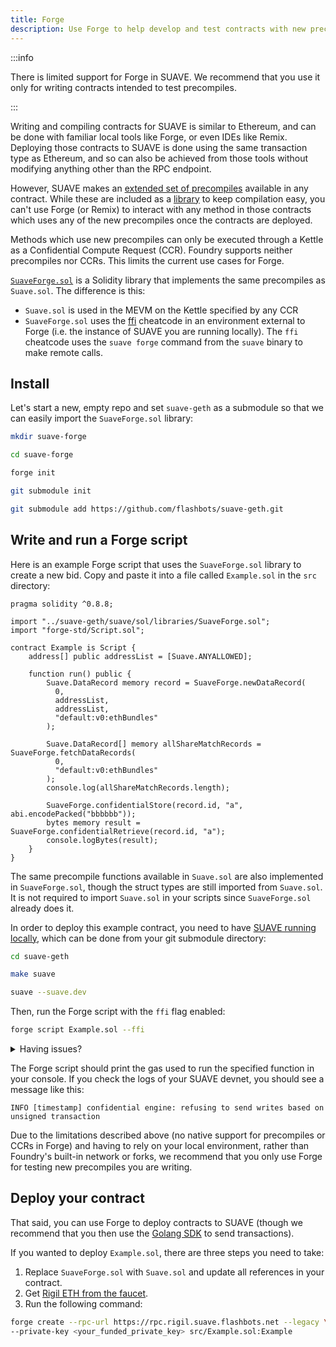 ```yaml
---
title: Forge
description: Use Forge to help develop and test contracts with new precompiles on SUAVE
---
```


:::info

There is limited support for Forge in SUAVE. We recommend that you use it only for writing contracts intended to test precompiles.

:::

Writing and compiling contracts for SUAVE is similar to Ethereum, and can be done with familiar local tools like Forge, or even IDEs like Remix. Deploying those contracts to SUAVE is done using the same transaction type as Ethereum, and so can also be achieved from those tools without modifying anything other than the RPC endpoint.

However, SUAVE makes an [extended set of precompiles](/technical/specs/rigil/precompiles) available in any contract. While these are included as a [library](https://github.com/flashbots/suave-geth/blob/main/suave/sol/libraries/Suave.sol) to keep compilation easy, you can't use Forge (or Remix) to interact with any method in those contracts which uses any of the new precompiles once the contracts are deployed.

Methods which use new precompiles can only be executed through a Kettle as a Confidential Compute Request (CCR). Foundry supports neither precompiles nor CCRs. This limits the current use cases for Forge.

[`SuaveForge.sol`](https://github.com/flashbots/suave-geth/blob/main/suave/sol/libraries/SuaveForge.sol) is a Solidity library that implements the same precompiles as `Suave.sol`. The difference is this:

- `Suave.sol` is used in the MEVM on the Kettle specified by any CCR
- `SuaveForge.sol` uses the [ffi](https://book.getfoundry.sh/cheatcodes/ffi) cheatcode in an environment external to Forge (i.e. the instance of SUAVE you are running locally). The `ffi` cheatcode uses the `suave forge` command from the `suave` binary to make remote calls.

## Install

Let's start a new, empty repo and set `suave-geth` as a submodule so that we can easily import the `SuaveForge.sol` library:

```bash
mkdir suave-forge
```

```bash
cd suave-forge
```

```bash
forge init
```

```bash
git submodule init
```

```bash
git submodule add https://github.com/flashbots/suave-geth.git
```

## Write and run a Forge script

Here is an example Forge script that uses the `SuaveForge.sol` library to create a new bid. Copy and paste it into a file called `Example.sol` in the `src` directory:

```solidity
pragma solidity ^0.8.8;

import "../suave-geth/suave/sol/libraries/SuaveForge.sol";
import "forge-std/Script.sol";

contract Example is Script {
    address[] public addressList = [Suave.ANYALLOWED];

    function run() public {
        Suave.DataRecord memory record = SuaveForge.newDataRecord(
          0, 
          addressList, 
          addressList, 
          "default:v0:ethBundles"
        );

        Suave.DataRecord[] memory allShareMatchRecords = SuaveForge.fetchDataRecords(
          0, 
          "default:v0:ethBundles"
        );
        console.log(allShareMatchRecords.length);

        SuaveForge.confidentialStore(record.id, "a", abi.encodePacked("bbbbbb"));
        bytes memory result = SuaveForge.confidentialRetrieve(record.id, "a");
        console.logBytes(result);
    }
}
```

The same precompile functions available in `Suave.sol` are also implemented in `SuaveForge.sol`, though the struct types are still imported from `Suave.sol`. It is not required to import `Suave.sol` in your scripts since `SuaveForge.sol` already does it.

In order to deploy this example contract, you need to have [SUAVE running locally](/tutorials/run-suave/), which can be done from your git submodule directory:

```bash
cd suave-geth
```

```bash
make suave
```

```bash
suave --suave.dev
```

Then, run the Forge script with the `ffi` flag enabled:

```bash
forge script Example.sol --ffi
```

<Details>
  <summary>Having issues?</summary>
  <div>
    <div>
      <div>
        Typically, building SUAVE yourself places the binary in the $GOPATH/bin
        directory. If it didn't happen, ensure that path is added to your PATH
        environment variable: <br />
        <br />
        <pre>export PATH=\$PATH\:$GOPATH\/bin</pre>
      </div>
    </div>
  </div>
</Details>

The Forge script should print the gas used to run the specified function in your console. If you check the logs of your SUAVE devnet, you should see a message like this:

`INFO [timestamp] confidential engine: refusing to send writes based on unsigned transaction`

Due to the limitations described above (no native support for precompiles or CCRs in Forge) and having to rely on your local environment, rather than Foundry's built-in network or forks, we recommend that you only use Forge for testing new precompiles you are writing.

## Deploy your contract

That said, you can use Forge to deploy contracts to SUAVE (though we recommend that you then use the [Golang SDK](/resources/golang-sdk) to send transactions).

If you wanted to deploy `Example.sol`, there are three steps you need to take:

1. Replace `SuaveForge.sol` with `Suave.sol` and update all references in your contract.
2. Get [Rigil ETH from the faucet](https://faucet.rigil.suave.flashbots.net).
3. Run the following command:

```bash
forge create --rpc-url https://rpc.rigil.suave.flashbots.net --legacy \
--private-key <your_funded_private_key> src/Example.sol:Example
```
